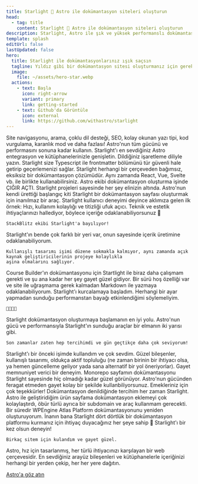 ```yaml
---
title: Starlight 🌟 Astro ile dokümantasyon siteleri oluşturun
head:
  - tag: title
    content: Starlight 🌟 Astro ile dokümantasyon siteleri oluşturun
description: Starlight, Astro ile şık ve yüksek performanslı dokümantasyon siteleri oluşturmanıza yardımcı olur.
template: splash
editUrl: false
lastUpdated: false
hero:
  title: Starlight ile dokümantasyonlarınız ışık saçsın
  tagline: Yıldız gibi bir dokümantasyon sitesi oluşturmanız için gereken her şey burada. Hızlı, erişilebilir ve kullanımı kolay.
  image:
    file: ~/assets/hero-star.webp
  actions:
    - text: Başla
      icon: right-arrow
      variant: primary
      link: getting-started
    - text: Github'da Görüntüle
      icon: external
      link: https://github.com/withastro/starlight
---
```



<CardGrid stagger>
	<Card title="Keyif veren dokümantasyon" icon="open-book">
		Site navigasyonu, arama, çoklu dil desteği, SEO, kolay okunan yazı tipi, kod
		vurgulama, karanlık mod ve daha fazlası!
	</Card>
	<Card title="Arkasında Astro var" icon="rocket">
		Astro'nun tüm gücünü ve performasını sonuna kadar kullanın. Starlight'ı en
		sevdiğiniz Astro entegrasyon ve kütüphanelerinizle genişletin.
	</Card>
	<Card title="Markdown, Markdoc ve MDX" icon="document">
		Dildiğiniz işaretleme diliyle yazın. Starlight size Typescript ile
		frontmatter bölümünü tür güvenli hale getirip geçerlemenizi sağlar.
	</Card>
	<Card title="Kendi arayüz bileşenlerinizi getirin" icon="puzzle">
		Starlight herhangi bir çerçeveden bağımsız, eksiksiz bir dokümantasyon
		çözümüdür. Aynı zamanda React, Vue, Svelte vb. ile birlikte
		kullanabilirsiniz.
	</Card>
</CardGrid>

<TestimonialGrid title="İnsanlar neler söylüyor">
  <Testimonial
    name="Rachel"
    handle="rachelnabors"
    cite="https://twitter.com/astrodotbuild/status/1724934718745915558"
  >
	  Astro ekibi dokümantasyon oluşturma işinde ÇIĞIR AÇTI. Starlight projeleri sayesinde her şey elinizin altında.
  </Testimonial>
  <Testimonial
    name="Flavio"
    handle="flaviocopes"
    cite="https://twitter.com/flaviocopes/status/1738237658717905108"
  >
	  Astro'nun kendi ürettiği başlangıç kiti Starlight bir dokümantasyon sayfası oluşturmak için inanılmaz bir araç.
  </Testimonial>
  <Testimonial
    name="Tomek"
    handle="sulco"
    cite="https://twitter.com/sulco/status/1735610348730802342"
  >
    Starlight kullanıcı deneyimi deyince aklımıza gelen ilk örnek: Hızı, kullanım kolaylığı
    ve titizliği ufuk açıcı. Teknik ve estetik ihtiyaçlarınızı hallediyor, böylece içeriğe
    odaklanabiliyorsunuz 👏

    StackBlitz ekibi Starlight'a bayılıyor!

  </Testimonial>
  <Testimonial
    name="Roberto"
    handle="RmeetsH"
    cite="https://twitter.com/RmeetsH/status/1735783992018760090"
  >
  	Starlight'ın bende çok farklı bir yeri var, onun sayesinde içerik üretimine odaklanabiliyorum.

    Kullanışlı tasarımı işimi düzene sokmakla kalmıyor, aynı zamanda açık kaynak geliştiricilerinin projeye kolaylıkla
    aşina olmalarını sağlıyor.

  </Testimonial>
  <Testimonial
    name="Joel"
    handle="jhooks"
    cite="https://twitter.com/jhooks/status/1727405160547418405"
  >
    Course Builder'ın dokümantasyonu için Startlight ile biraz daha çalışmam gerekti ve şu ana kadar her şey gayet güzel gidiyor.
    Bir sürü hoş özelliği var ve site ile uğraşmama gerek kalmadan Markdown ile yazmaya odaklanabiliyorum.

  </Testimonial>
  <Testimonial
    name="Rick"
    handle="rick_viscomi"
    cite="https://twitter.com/rick_viscomi/status/1665867447910510593"
  >
    Starlight'ı kurcalamaya başladım. Herhangi bir ayar yapmadan sunduğu performanstan bayağı etkinlendiğimi söylemeliyim.

    💯💯💯💯

  </Testimonial>
  <Testimonial
    name="Nicolas"
    handle="beaussan"
    cite="https://twitter.com/beaussan/status/1735625189583466893"
  >
    Starlight dokümantasyon oluşturmaya başlamanın en iyi yolu. Astro'nun gücü ve performansıyla
    Starlight'ın sunduğu araçlar bir elmanın iki yarısı gibi.

    Son zamanlar zaten hep tercihimdi ve gün geçtikçe daha çok seviyorum!

  </Testimonial>
  <Testimonial
    name="Sylwia"
    handle="SylwiaVargas"
    cite="https://x.com/SylwiaVargas/status/1726556825741578286"
  >
    Starlight'ı bir önceki işimde kullandım ve çok sevdim. Güzel bileşenler, kullanışlı tasarımı,
    oldukça aktif topluluğu (ne zaman birinin bir ihtiyacı olsa, ya hemen güncelleme geliyor
    yada sana alternatif bir yol öneriyorlar). Gayet memnuniyet verici bir deneyim.

  </Testimonial>
  <Testimonial
    name="Lou Cyx"
    handle="loucyx"
    cite="https://elk.zone/m.webtoo.ls/@loucyx@mastodon.social/111587380021362284"
  >
    Monorepo sayfamın dokümantasyonu Starlight sayesinde hiç olmadığı kadar güzel görünüyor. Astro'nun gücünden feragat etmeden gayet kolay bir şekilde kullanbiliyorsunuz.
    Emekleriniz için çok teşekkürler!
  </Testimonial>
  <Testimonial
    name="BowTiedWebReaper"
    handle="BowTiedWebReapr"
    cite="https://twitter.com/BowTiedWebReapr/status/1735633399501697517"
  >
    Dokümantasyon denildiğinde tercihim her zaman Starlight. Astro ile geliştiridiğim ürün sayfama dokümantasyon eklemeyi çok kolaylaştırdı, öbür türlü ayrıca bir subdomain
    ve araç kullanmam gerecekti.
  </Testimonial>
  <Testimonial
    name="Jeff"
    handle="J_Everhart383"
    cite="https://twitter.com/J_Everhart383/status/1691900590048292908"
  >
    Bir süredir WPEngine Atlas Platform dokümantasyonunu yeniden oluşturuyorum. İnanın bana Starlight dört dörtlük bir dokümantasyon platformu kurmanız için
    ihtiyaç duyacağınız her şeye sahip&nbsp;🙌
  </Testimonial>
  <Testimonial
    name="Chloe"
    handle="solelychloe"
    cite="https://twitter.com/solelychloe/status/1695115277602628082"
  >
    Starlight'ı bir kez olsun deneyin!

    Birkaç sitem için kulandım ve gayet güzel.

  </Testimonial>
</TestimonialGrid>

<AboutAstro title="">
Astro, hız için tasarlanmış, her türlü ihtiyacınızı karşılayan bir web çerçevesidir.
En sevdiğiniz arayüz bileşenleri ve kütüphanelerle içeriğinizi herhangi bir yerden çekip, her her yere dağıtın.

[Astro'a göz atın](https://astro.build/)

</AboutAstro>
